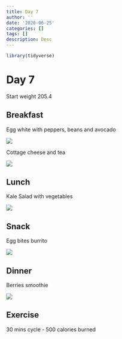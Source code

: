```yaml
---
title: Day 7
author: ''
date: '2020-06-25'
categories: []
tags: []
description: Desc
---
```


```r
library(tidyverse)

```

# Day 7

Start weight 205.4

## Breakfast

Egg white with peppers, beans and avocado

![](/img/breakfast7_1.jpg)

Cottage cheese and tea

![](/img/breakfast7_2.jpg)

## Lunch

Kale Salad with vegetables

![](/img/lunch7.jpg)

## Snack

Egg bites burrito

![](/img/snack7.jpg)

## Dinner 

Berries smoothie

![](/img/dinner7.jpg)

## Exercise

30 mins cycle - 500 calories burned
